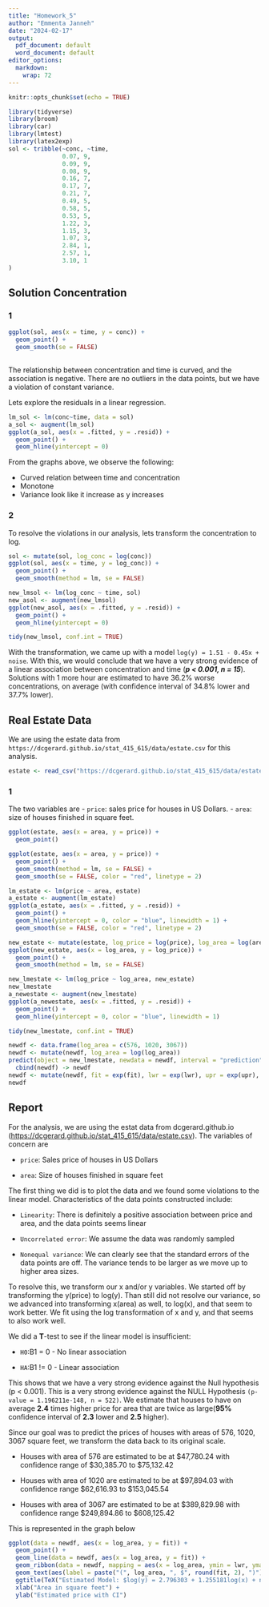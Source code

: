 ```yaml
---
title: "Homework_5"
author: "Emmenta Janneh"
date: "2024-02-17"
output:
  pdf_document: default
  word_document: default
editor_options:
  markdown:
    wrap: 72
---
```


```r
knitr::opts_chunk$set(echo = TRUE)
```

```r
library(tidyverse)
library(broom)
library(car)
library(lmtest)
library(latex2exp)
sol <- tribble(~conc, ~time,
               0.07, 9,
               0.09, 9,
               0.08, 9,
               0.16, 7,
               0.17, 7,
               0.21, 7,
               0.49, 5,
               0.58, 5,
               0.53, 5,
               1.22, 3,
               1.15, 3,
               1.07, 3,
               2.84, 1,
               2.57, 1,
               3.10, 1
)
```

## Solution Concentration

### 1

```r
ggplot(sol, aes(x = time, y = conc)) +
  geom_point() +
  geom_smooth(se = FALSE)
  
```

The relationship between concentration and time is curved, and the
association is negative. There are no outliers in the data points, but
we have a violation of constant variance.

Lets explore the residuals in a linear regression.

```r
lm_sol <- lm(conc~time, data = sol)
a_sol <- augment(lm_sol)
ggplot(a_sol, aes(x = .fitted, y = .resid)) +
  geom_point() +
  geom_hline(yintercept = 0)
```

From the graphs above, we observe the following:

-   Curved relation between time and concentration
-   Monotone
-   Variance look like it increase as y increases

### 2

To resolve the violations in our analysis, lets transform the
concentration to log.

```r
sol <- mutate(sol, log_conc = log(conc))
ggplot(sol, aes(x = time, y = log_conc)) +
  geom_point() +
  geom_smooth(method = lm, se = FALSE)
```

```r
new_lmsol <- lm(log_conc ~ time, sol)
new_asol <- augment(new_lmsol)
ggplot(new_asol, aes(x = .fitted, y = .resid)) +
  geom_point() +
  geom_hline(yintercept = 0)
```

```r
tidy(new_lmsol, conf.int = TRUE)
```

With the transformation, we came up with a model
`log(y) = 1.51 - 0.45x + noise`. With this, we would conclude that we
have a very strong evidence of a linear association between concentration and
time (***p \< 0.001, n = 15***). Solutions with 1 more hour are
estimated to have 36.2% worse concentrations, on average (with
confidence interval of 34.8%  lower and 37.7% lower).

## Real Estate Data

We are using the estate data from
`https://dcgerard.github.io/stat_415_615/data/estate.csv` for this
analysis.

```r
estate <- read_csv("https://dcgerard.github.io/stat_415_615/data/estate.csv")
```

### 1

The two variables are 
- `price`: sales price for houses in US Dollars. 
- `area`: size of houses finished in square feet.

```r
ggplot(estate, aes(x = area, y = price)) +
  geom_point()
```

```r
ggplot(estate, aes(x = area, y = price)) +
  geom_point() +
  geom_smooth(method = lm, se = FALSE) +
  geom_smooth(se = FALSE, color = "red", linetype = 2)
```

```r
lm_estate <- lm(price ~ area, estate)
a_estate <- augment(lm_estate)
ggplot(a_estate, aes(x = .fitted, y = .resid)) +
  geom_point() + 
  geom_hline(yintercept = 0, color = "blue", linewidth = 1) + 
  geom_smooth(se = FALSE, color = "red", linetype = 2)

```

```r
new_estate <- mutate(estate, log_price = log(price), log_area = log(area))
ggplot(new_estate, aes(x = log_area, y = log_price)) +
  geom_point() +
  geom_smooth(method = lm, se = FALSE)
```

```r
new_lmestate <- lm(log_price ~ log_area, new_estate)
new_lmestate
a_newestate <- augment(new_lmestate)
ggplot(a_newestate, aes(x = .fitted, y = .resid)) +
  geom_point() +
  geom_hline(yintercept = 0, color = "blue", linewidth = 1)
```

```r
tidy(new_lmestate, conf.int = TRUE)
```

```r
newdf <- data.frame(log_area = c(576, 1020, 3067))
newdf <- mutate(newdf, log_area = log(log_area))
predict(object = new_lmestate, newdata = newdf, interval = "prediction") |>
  cbind(newdf) -> newdf
newdf <- mutate(newdf, fit = exp(fit), lwr = exp(lwr), upr = exp(upr), log_area = exp(log_area))
newdf
```

\newpage

## Report

For the analysis, we are using the estat data from dcgerard.github.io
(<https://dcgerard.github.io/stat_415_615/data/estate.csv>). The
variables of concern are

-   `price`: Sales price of houses in US Dollars

-   `area`: Size of houses finished in square feet

The first thing we did is to plot the data and we found some violations
to the linear model. Characteristics of the data points constructed
include:

-   `Linearity`: There is definitely a positive association between
    price and area, and the data points seems linear

-   `Uncorrelated error`: We assume the data was randomly sampled

-   `Nonequal variance`: We can clearly see that the standard errors of
    the data points are off. The variance tends to be larger as we move
    up to higher area sizes.

To resolve this, we transform our x and/or y variables. We started off
by transforming the y(price) to log(y). Than still did not resolve our
variance, so we advanced into transforming x(area) as well, to log(x),
and that seem to work better. We fit using the log transformation of x
and y, and that seems to also work well.

We did a **T**-test to see if the linear model is insufficient:

-   `H0`:B1 = 0 - No linear association

-   `HA`:B1 != 0 - Linear association

This shows that we have a very strong evidence against the Null hypothesis (p \< 0.001). This is a very strong evidence against the NULL Hypothesis `(p-value = 1.196211e-148, n = 522)`. We estimate that
houses to have on average **2.4** times higher price for area that are
twice as large(**95%** confidence interval of **2.3** lower and **2.5**
higher).

Since our goal was to predict the prices of houses with areas of 576,
1020, 3067 square feet, we transform the data back to its original
scale.

-   Houses with area of 576 are estimated to be at \$47,780.24 with
    confidence range of \$30,385.70 to \$75,132.42

-   Houses with area of 1020 are estimated to be at \$97,894.03 with
    confidence range \$62,616.93 to \$153,045.54

-   Houses with area of 3067 are estimated to be at \$389,829.98 with
    confidence range \$249,894.86 to \$608,125.42

This is represented in the graph below

```r
ggplot(data = newdf, aes(x = log_area, y = fit)) +
  geom_point() +
  geom_line(data = newdf, aes(x = log_area, y = fit)) + 
  geom_ribbon(data = newdf, mapping = aes(x = log_area, ymin = lwr, ymax = upr), alpha = 0.2, fill = "red") + 
  geom_text(aes(label = paste("(", log_area, ", $", round(fit, 2), ")")), nudge_x = 0.1, nudge_y = 0.1, vjust = 1, hjust = 0.05, angle = 90, color = "blue") +
  ggtitle(TeX("Estimated Model: $log(y) = 2.796303 + 1.255181log(x) + noise$")) +
  xlab("Area in square feet") + 
  ylab("Estimated price with CI")
```
